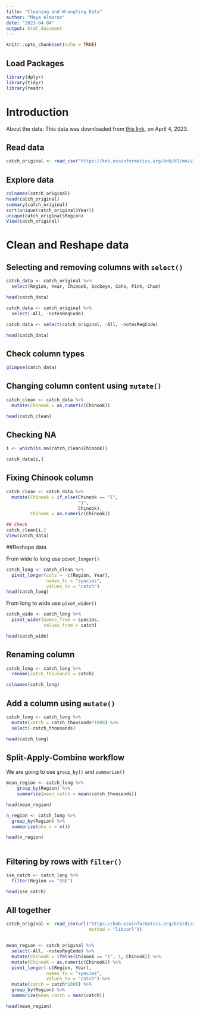 ```yaml
---
title: "Cleaning and Wrangling Data"
author: "Maya Almaraz"
date: "2023-04-04"
output: html_document
---
```


```r
knitr::opts_chunk$set(echo = TRUE)
```

## Load Packages
```r
library(dplyr)
library(tidyr)
library(readr)
```


# Introduction

About the data:
This data was downloaded from [this link](https://knb.ecoinformatics.org/view/df35b.304.2), on April 4, 2023.

## Read data
```r
catch_original <- read_csv("https://knb.ecoinformatics.org/knb/d1/mn/v2/object/df35b.302.1")
```


## Explore data

```r
colnames(catch_original)
head(catch_original)
summary(catch_original)
sort(unique(catch_original$Year))
unique(catch_original$Region)
View(catch_original)
```


# Clean and Reshape data

## Selecting and removing columns with `select()`
```r
catch_data <- catch_original %>%
  select(Region, Year, Chinook, Sockeye, Coho, Pink, Chum)

head(catch_data)

catch_data <- catch_original %>% 
  select(-All, -notesRegCode)

catch_data <- select(catch_original, -All, -notesRegCode)

head(catch_data)
```


## Check column types
```r

glimpse(catch_data)
```

## Changing column content using `mutate()`

```r

catch_clean <- catch_data %>% 
  mutate(Chinook = as.numeric(Chinook))

head(catch_clean)
```

## Checking NA
```r

i <- which(is.na(catch_clean$Chinook))

catch_data[i,]

```
## Fixing Chinook column

```r
catch_clean <- catch_data %>% 
  mutate(Chinook = if_else(Chinook == "I", 
                           "1",
                           Chinook), 
         Chinook = as.numeric(Chinook))

## Check
catch_clean[i,]
View(catch_data)
```


##Reshape data

From wide to long use `pivot_longer()`
```r

catch_long <- catch_clean %>% 
  pivot_longer(cols = -c(Region, Year),
               names_to = "species",
               values_to = "catch")
head(catch_long)
```
From long to wide use `pivot_wider()`

```r

catch_wide <- catch_long %>% 
  pivot_wider(names_from = species,
              values_from = catch)

head(catch_wide)

```
## Renaming column

```r
catch_long <- catch_long %>% 
  rename(catch_thousands = catch)

colnames(catch_long)
```

## Add a column using `mutate()`

```r

catch_long <- catch_long %>% 
  mutate(catch = catch_thousands*1000) %>% 
  select(-catch_thousands)

head(catch_long)
```
## Split-Apply-Combine workflow
We are going to use `group_by()` and `summarize()`

```r

mean_region <- catch_long %>%
    group_by(Region) %>%
    summarize(mean_catch = mean(catch_thousands))

head(mean_region)

n_region <- catch_long %>% 
  group_by(Region) %>% 
  summarize(obs_n = n())

head(n_region)
  
```

## Filtering by rows with `filter()`

```r

sse_catch <- catch_long %>% 
  filter(Region == "SSE")

head(sse_catch)

```
## All together

```r

catch_original <- read_csv(url("https://knb.ecoinformatics.org/knb/d1/mn/v2/object/df35b.302.1", 
                               method = "libcurl"))


mean_region <- catch_original %>%
  select(-All, -notesRegCode) %>% 
  mutate(Chinook = ifelse(Chinook == "I", 1, Chinook)) %>% 
  mutate(Chinook = as.numeric(Chinook)) %>% 
  pivot_longer(-c(Region, Year), 
               names_to = "species", 
               values_to = "catch") %>%
  mutate(catch = catch*1000) %>% 
  group_by(Region) %>% 
  summarize(mean_catch = mean(catch))

head(mean_region)
```

